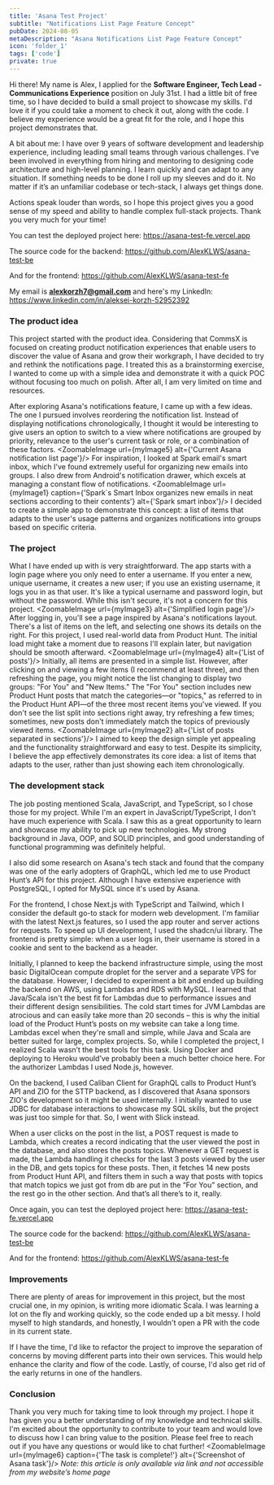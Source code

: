 ```yaml
---
title: 'Asana Test Project'
subtitle: "Notifications List Page Feature Concept"
pubDate: 2024-08-05
metaDescription: "Asana Notifications List Page Feature Concept"
icon: 'folder_1'
tags: ['code']
private: true
---
```




Hi there! My name is Alex, I applied for the **Software Engineer, Tech Lead - Communications Experience** position on July 31st. I had a little bit of free time, so I have decided to build a small project to showcase my skills. I'd love it if you could take a moment to check it out, along with the code. I believe my experience would be a great fit for the role, and I hope this project demonstrates that.

A bit about me: I have over 9 years of software development and leadership experience, including leading small teams through various challenges. I've been involved in everything from hiring and mentoring to designing code architecture and high-level planning. I learn quickly and can adapt to any situation. If something needs to be done I roll up my sleeves and do it. No matter if it’s an unfamiliar codebase or tech-stack, I always get things done.

Actions speak louder than words, so I hope this project gives you a good sense of my speed and ability to handle complex full-stack projects. Thank you very much for your time!

You can test the deployed project here: https://asana-test-fe.vercel.app

The source code for the backend: https://github.com/AlexKLWS/asana-test-be

And for the frontend: https://github.com/AlexKLWS/asana-test-fe

My email is **alexkorzh7@gmail.com** and here's my LinkedIn: https://www.linkedin.com/in/aleksei-korzh-52952392

### The product idea

This project started with the product idea. Considering that CommsX is focused on creating product notification experiences that enable users to discover the value of Asana and grow their workgraph, I have decided to try and rethink the notifications page. I treated this as a brainstorming exercise, I wanted to come up with a simple idea and demonstrate it with a quick POC without focusing too much on polish. After all, I am very limited on time and resources.

After exploring Asana's notifications feature, I came up with a few ideas. The one I pursued involves reordering the notification list. Instead of displaying notifications chronologically, I thought it would be interesting to give users an option to switch to a view where notifications are grouped by priority, relevance to the user's current task or role, or a combination of these factors.
<ZoomableImage url={myImage5} alt={'Current Asana notification list page'}/>
For inspiration, I looked at Spark email's smart inbox, which I've found extremely useful for organizing new emails into groups. I also drew from Android's notification drawer, which excels at managing a constant flow of notifications.
<ZoomableImage url={myImage1} caption={'Spark`s Smart Inbox organizes new emails in neat sections according to their contents'} alt={'Spark smart inbox'}/>
I decided to create a simple app to demonstrate this concept: a list of items that adapts to the user's usage patterns and organizes notifications into groups based on specific criteria.

### The project

What I have ended up with is very straightforward. The app starts with a login page where you only need to enter a username. If you enter a new, unique username, it creates a new user; if you use an existing username, it logs you in as that user. It's like a typical username and password login, but without the password. While this isn't secure, it's not a concern for this project.
<ZoomableImage url={myImage3} alt={'Simplified login page'}/>
After logging in, you'll see a page inspired by Asana's notifications layout. There's a list of items on the left, and selecting one shows its details on the right. For this project, I used real-world data from Product Hunt. The initial load might take a moment due to reasons I'll explain later, but navigation should be smooth afterward.
<ZoomableImage url={myImage4} alt={'List of posts'}/>
Initially, all items are presented in a simple list. However, after clicking on and viewing a few items (I recommend at least three), and then refreshing the page, you might notice the list changing to display two groups: "For You" and "New Items." The "For You" section includes new Product Hunt posts that match the categories—or "topics," as referred to in the Product Hunt API—of the three most recent items you've viewed. If you don't see the list split into sections right away, try refreshing a few times; sometimes, new posts don't immediately match the topics of previously viewed items.
<ZoomableImage url={myImage2} alt={'List of posts separated in sections'}/>
I aimed to keep the design simple yet appealing and the functionality straightforward and easy to test. Despite its simplicity, I believe the app effectively demonstrates its core idea: a list of items that adapts to the user, rather than just showing each item chronologically.

### The development stack

The job posting mentioned Scala, JavaScript, and TypeScript, so I chose those for my project. While I'm an expert in JavaScript/TypeScript, I don't have much experience with Scala. I saw this as a great opportunity to learn and showcase my ability to pick up new technologies. My strong background in Java, OOP, and SOLID principles, and good understanding of functional programming was definitely helpful.

I also did some research on Asana's tech stack and found that the company was one of the early adopters of GraphQL, which led me to use Product Hunt’s API for this project. Although I have extensive experience with PostgreSQL, I opted for MySQL since it's used by Asana.

For the frontend, I chose Next.js with TypeScript and Tailwind, which I consider the default go-to stack for modern web development. I'm familiar with the latest Next.js features, so I used the app router and server actions for requests. To speed up UI development, I used the shadcn/ui library. The frontend is pretty simple: when a user logs in, their username is stored in a cookie and sent to the backend as a header.

Initially, I planned to keep the backend infrastructure simple, using the most basic DigitalOcean compute droplet for the server and a separate VPS for the database. However, I decided to experiment a bit and ended up building the backend on AWS, using Lambdas and RDS with MySQL. I learned that Java/Scala isn't the best fit for Lambdas due to performance issues and their different design sensibilities. The cold start times for JVM Lambdas are atrocious and can easily take more than 20 seconds – this is why the initial load of the Product Hunt’s posts on my website can take a long time. Lambdas excel when they're small and simple, while Java and Scala are better suited for large, complex projects. So, while I completed the project, I realized Scala wasn’t the best tools for this task. Using Docker and deploying to Heroku would’ve probably been a much better choice here. For the authorizer Lambdas I used Node.js, however.

On the backend, I used Caliban Client for GraphQL calls to Product Hunt’s API and ZIO for the STTP backend, as I discovered that Asana sponsors ZIO's development so it might be used internally. I initially wanted to use JDBC for database interactions to showcase my SQL skills, but the project was just too simple for that. So, I went with Slick instead. 

When a user clicks on the post in the list, a POST request is made to Lambda, which creates a record indicating that the user viewed the post in the database, and also stores the posts topics. Whenever a GET request is made, the Lambda handling it checks for the last 3 posts viewed by the user in the DB, and gets topics for these posts. Then, it fetches 14 new posts from Product Hunt API, and filters them in such a way that posts with topics that match topics we just got from db are put in the “For You” section, and the rest go in the other section. And that’s all there’s to it, really.

Once again, you can test the deployed project here: https://asana-test-fe.vercel.app

The source code for the backend: https://github.com/AlexKLWS/asana-test-be

And for the frontend: https://github.com/AlexKLWS/asana-test-fe

### Improvements

There are plenty of areas for improvement in this project, but the most crucial one, in my opinion, is writing more idiomatic Scala. I was learning a lot on the fly and working quickly, so the code ended up a bit messy. I hold myself to high standards, and honestly, I wouldn't open a PR with the code in its current state.

If I have the time, I'd like to refactor the project to improve the separation of concerns by moving different parts into their own services. This would help enhance the clarity and flow of the code. Lastly, of course, I'd also get rid of the early returns in one of the handlers.

### Conclusion

Thank you very much for taking time to look through my project. I hope it has given you a better understanding of my knowledge and technical skills. I'm excited about the opportunity to contribute to your team and would love to discuss how I can bring value to the position. Please feel free to reach out if you have any questions or would like to chat further!
<ZoomableImage url={myImage6} caption={'The task is complete!'} alt={'Screenshot of Asana task'}/>
_Note: this article is only available via link and not accessible from my website’s home page_
